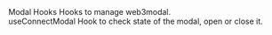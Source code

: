 
<MDXLayout>
  <MDXContentSection>
    <div>
      <div style={{ padding: '1em 0 1em 0' }}>
        <Text variant="heading4" color="white" id="modal-hooks">
          Modal Hooks
        </Text>
        <Text variant="text3" color="grey">
          Hooks to manage web3modal.
        </Text>
      </div>
      <Text variant="heading4" color="white" id="use-connect-modal">
        useConnectModal
      </Text>
      <Text variant="text3" color="grey">
        Hook to check state of the modal, open or close it.
      </Text>
      <CodeSyntax codeString={USE_MODAL_CONNECT} codeType={'app'} />
    </div>
    <FooterRouter
      previousRoute="/try-it-out"
      previousRouteName="Try It Out"
      nextRoute="/react"
      nextRouteName="React"
      padding="lg"
    />
  </MDXContentSection>
  <MDXToCSection data={MODAL_HOOKS_TOC} />
</MDXLayout>
